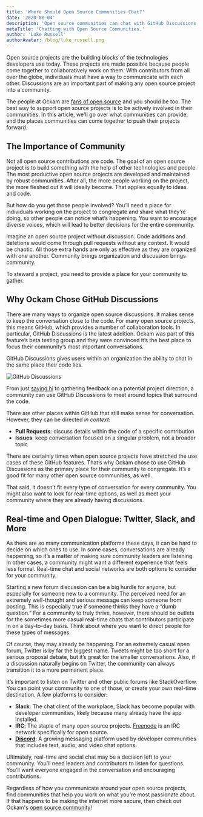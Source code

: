 ```yaml
---
title: 'Where Should Open Source Communities Chat?'
date: '2020-08-04'
description: 'Open source communities can chat with GitHub Discussions, but there are other options as well.'
metaTitle: 'Chatting with Open Source Communities.'
author: 'Luke Russell'
authorAvatar: /blog/luke_russell.png
---
```


Open source projects are the building blocks of the technologies developers use today. These projects are made possible because people come together to collaboratively work on them. With contributors from all over the globe, individuals must have a way to communicate with each other. Discussions are an important part of making any open source project into a community.

The people at Ockam are [fans of open source](https://www.ockam.io/learn/blog/why_we_love_open_source/) and you should be too. The best way to support open source projects is to be actively involved in their communities. In this article, we'll go over what communities can provide, and the places communities can come together to push their projects forward.

## The Importance of Community

Not all open source contributions are code. The goal of an open source project is to build something with the help of other technologies and people. The most productive open source projects are developed and maintained by robust communities. After all, the more people working on the project, the more fleshed out it will ideally become. That applies equally to ideas and code.

But how do you get those people involved? You’ll need a place for individuals working on the project to congregate and share what they’re doing, so other people can notice what’s happening. You want to encourage diverse voices, which will lead to better decisions for the entire community.

Imagine an open source project without discussion. Code additions and deletions would come through pull requests without any context. It would be chaotic. All those extra hands are only as effective as they are organized with one another. Community brings organization and discussion brings community.

To steward a project, you need to provide a place for your community to gather.

## Why Ockam Chose GitHub Discussions

There are many ways to organize open source discussions. It makes sense to keep the conversation close to the code. For many open source projects, this means GitHub, which provides a number of collaboration tools. In particular, GitHub Discussions is the latest addition. Ockam was part of this feature’s beta testing group and they were convinced it’s the best place to focus their community’s most important conversations.

GitHub Discussions gives users within an organization the ability to chat in the same place their code lies.

![GitHub Discussions](/blog/github_discussion.png)

From just [saying hi](https://github.com/ockam-network/ockam/discussions/137) to gathering feedback on a potential project direction, a community can use GitHub Discussions to meet around topics that surround the code.

There are other places within GitHub that still make sense for conversation. However, they can be directed _in context_:

- **Pull Requests**: discuss details within the code of a specific contribution
- **Issues**: keep conversation focused on a singular problem, not a broader topic

There are certainly times when open source projects have stretched the use cases of these GitHub features. That’s why Ockam chose to use GitHub Discussions as the primary place for their community to congregate. It’s a good fit for many other open source communities, as well.

That said, it doesn’t fit every type of conversation for every community. You might also want to look for real-time options, as well as meet your community where they are already having discussions.

## Real-time and Open Dialogue: Twitter, Slack, and More

As there are so many communication platforms these days, it can be hard to decide on which ones to use. In some cases, conversations are already happening, so it’s a matter of making sure community leaders are listening. In other cases, a community might want a different experience that feels less formal. Real-time chat and social networks are both options to consider for your community.

Starting a new forum discussion can be a big hurdle for anyone, but especially for someone new to a community. The perceived need for an extremely well-thought and serious message can keep someone from posting. This is especially true if someone thinks they have a “dumb question.” For a community to truly thrive, however, there should be outlets for the sometimes more casual real-time chats that contributors participate in on a day-to-day basis. Think about where you want to direct people for these types of messages.

Of course, they may already be happening. For an extremely casual open forum, Twitter is by far the biggest name. Tweets might be too short for a serious proposal debate, but it’s great for the smaller conversations. Also, if a discussion naturally begins on Twitter, the community can always transition it to a more permanent place.

It’s important to listen on Twitter and other public forums like StackOverflow. You can point your community to one of those, or create your own real-time destination. A few platforms to consider:

- **Slack**: The chat client of the workplace, Slack has become popular with developer communities, likely because many already have the app installed.
- **IRC**: The staple of many open source projects. [Freenode](https://freenode.net/) is an IRC network specifically for open source.
- **[Discord](https://discord.com/)**: A growing messaging platform used by developer communities that includes text, audio, and video chat options.

Ultimately, real-time and social chat may be a decision left to your community. You’ll need leaders and contributors to listen for questions. You’ll want everyone engaged in the conversation and encouraging contributions.

Regardless of how you communicate around your open source projects, find communities that help you work on what you’re most passionate about. If that happens to be making the internet more secure, then check out Ockam's [open source community](https://www.ockam.io/learn/how-to-guides/high-performance-team/join_us)!
